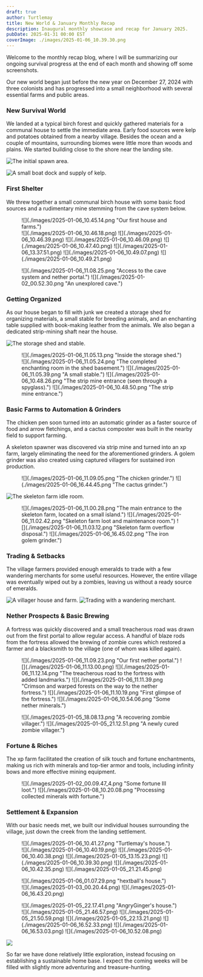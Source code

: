 ```yaml
---
draft: true
author: Turtlemay
title: New World & January Monthly Recap
description: Inaugural monthly showcase and recap for January 2025.
pubDate: 2025-01-31 00:00 EST
coverImage: ./images/2025-01-06_10.39.30.png
---
```

Welcome to the monthly recap blog, where I will be summarizing our ongoing survival progress at the end of each month and showing off some screenshots.

Our new world began just before the new year on December 27, 2024 with three colonists and has progressed into a small neighborhood with several essential farms and public areas.

### New Survival World
We landed at a typical birch forest and quickly gathered materials for a communal house to settle the immediate area. Early food sources were kelp and potatoes obtained from a nearby village. Besides the ocean and a couple of mountains, surrounding biomes were little more than woods and plains. We started building close to the shore near the landing site.

![](./images/2025-01-06_11.07.24.png "The initial spawn area.")

![](./images/2025-01-06_10.45.26.png "A small boat dock and supply of kelp.")

### First Shelter
We threw together a small communal birch house with some basic food sources and a rudimentary mine stemming from the cave system below.

<figure>
![](./images/2025-01-06_10.45.14.png "Our first house and farms.")
<div class="blog-image-group">
![](./images/2025-01-06_10.46.18.png)
![](./images/2025-01-06_10.46.39.png)
![](./images/2025-01-06_10.46.09.png)
![](./images/2025-01-06_10.47.40.png)
![](./images/2025-01-06_13.37.51.png)
![](./images/2025-01-06_10.49.07.png)
![](./images/2025-01-06_10.49.21.png)
</div>
</figure>

<figure>
<div class="blog-image-group">
![](./images/2025-01-06_11.08.25.png "Access to the cave system and nether portal.")
![](./images/2025-01-02_00.52.30.png "An unexplored cave.")
</div>
</figure>

### Getting Organized
As our house began to fill with junk we created a storage shed for organizing materials, a small stable for breeding animals, and an enchanting table supplied with book-making leather from the animals. We also began a dedicated strip-mining shaft near the house.

![](./images/2025-01-06_10.46.59.png "The storage shed and stable.")

<figure>
<div class="blog-image-group">
![](./images/2025-01-06_11.05.13.png "Inside the storage shed.")
![](./images/2025-01-06_11.05.24.png "The completed enchanting room in the shed basement.")
![](./images/2025-01-06_11.05.39.png "A small stable.")
![](./images/2025-01-06_10.48.26.png "The strip mine entrance (seen through a spyglass).")
![](./images/2025-01-06_10.48.50.png "The strip mine entrance.")
</div>
</figure>

### Basic Farms to Automation & Grinders
The chicken pen soon turned into an automatic grinder as a faster source of food and arrow fletchings, and a cactus composter was built in the nearby field to support farming.

A skeleton spawner was discovered via strip mine and turned into an xp farm, largely eliminating the need for the aforementioned grinders. A golem grinder was also created using captured villagers for sustained iron production.

<figure>
<div class="blog-image-group">
![](./images/2025-01-06_11.09.05.png "The chicken grinder.")
![](./images/2025-01-06_16.44.45.png "The cactus grinder.")
</div>
</figure>

![](./images/2025-01-06_14.00.10.png "The skeleton farm idle room.")
<figure>
<div class="blog-image-group">
![](./images/2025-01-06_11.00.28.png "The main entrance to the skeleton farm, located on a small island.")
![](./images/2025-01-06_11.02.42.png "Skeleton farm loot and maintenance room.")
![](./images/2025-01-06_11.03.12.png "Skeleton farm overflow disposal.")
![](./images/2025-01-06_16.45.02.png "The iron golem grinder.")
</div>
</figure>

### Trading & Setbacks
The village farmers provided enough emeralds to trade with a few wandering merchants for some useful resources. However, the entire village was eventually wiped out by a zombies, leaving us without a ready source of emeralds.

![](./images/2025-01-06_10.53.00.png "A villager house and farm.")
![](./images/2025-01-05_22.26.18.png "Trading with a wandering merchant.")

### Nether Prospects & Basic Brewing
A fortress was quickly discovered and a small treacherous road was drawn out from the first portal to allow regular access. A handful of blaze rods from the fortress allowed the brewing of zombie cures which restored a farmer and a blacksmith to the village (one of whom was killed again).

<figure>
<div class="blog-image-group">
![](./images/2025-01-06_11.09.23.png "Our first nether portal.")
![](./images/2025-01-06_11.13.00.png)
![](./images/2025-01-06_11.12.14.png "The treacherous road to the fortress with added landmarks.")
![](./images/2025-01-06_11.11.39.png "Crimson and warped forests on the way to the nether fortress.")
![](./images/2025-01-06_11.10.19.png "First glimpse of the fortress.")
![](./images/2025-01-06_10.54.06.png "Some nether minerals.")
</div>
</figure>

<figure>
<div class="blog-image-group">
![](./images/2025-01-05_18.08.13.png "A recovering zombie villager.")
![](./images/2025-01-05_21.12.51.png "A newly cured zombie villager.")
</div>
</figure>

### Fortune & Riches
The xp farm facilitated the creation of silk touch and fortune enchantments, making us rich with minerals and top-tier armor and tools, including infinity bows and more effective mining equipment.

<figure>
<div class="blog-image-group">
![](./images/2025-01-02_00.09.47_4.png "Some fortune III loot.")
![](./images/2025-01-08_10.20.08.png "Processing collected minerals with fortune.")
</div>
</figure>

### Settlement & Expansion
With our basic needs met, we built our individual houses surrounding the village, just down the creek from the landing settlement.

<figure>
![](./images/2025-01-06_10.41.27.png "Turtlemay's house.")
<div class="blog-image-group">
![](./images/2025-01-06_10.40.19.png)
![](./images/2025-01-06_10.40.38.png)
![](./images/2025-01-05_13.15.23.png)
![](./images/2025-01-06_10.39.30.png)
![](./images/2025-01-06_10.42.35.png)
![](./images/2025-01-05_21.21.45.png)
</div>
</figure>

<figure>
![](./images/2025-01-06_01.07.29.png "hextball's house.")
<div class="blog-image-group">
![](./images/2025-01-03_00.20.44.png)
![](./images/2025-01-06_16.43.20.png)
</div>
</figure>

<figure>
![](./images/2025-01-05_22.17.41.png "AngryGinger's house.")
<div class="blog-image-group">
![](./images/2025-01-05_21.46.57.png)
![](./images/2025-01-05_21.50.59.png)
![](./images/2025-01-05_22.13.21.png)
![](./images/2025-01-06_16.52.33.png)
![](./images/2025-01-06_16.53.03.png)
![](./images/2025-01-06_10.52.08.png)
</div>
</figure>

![](./images/2025-01-06_16.51.45.png)

So far we have done relatively little exploration, instead focusing on establishing a sustainable home base. I expect the coming weeks will be filled with slightly more adventuring and treasure-hunting.
